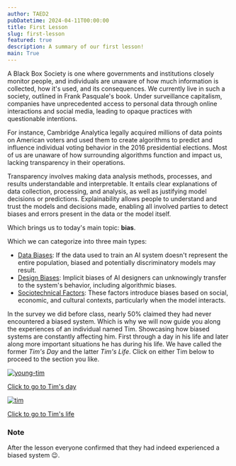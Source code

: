 ```yaml
---
author: TAED2
pubDatetime: 2024-04-11T00:00:00
title: First Lesson
slug: first-lesson
featured: true
description: A summary of our first lesson!
main: True
---
```



A Black Box Society is one where governments and institutions closely monitor people, and individuals are unaware of how much information is collected, how it's used, and its consequences. We currently live in such a society, outlined in Frank Pasquale's book. Under surveillance capitalism, companies have unprecedented access to personal data through online interactions and social media, leading to opaque practices with questionable intentions.

For instance, Cambridge Analytica legally acquired millions of data points on American voters and used them to create algorithms to predict and influence individual voting behavior in the 2016 presidential elections. Most of us are unaware of how surrounding algorithms function and impact us, lacking transparency in their operations.

Transparency involves making data analysis methods, processes, and results understandable and interpretable. It entails clear explanations of data collection, processing, and analysis, as well as justifying model decisions or predictions. Explainability allows people to understand and trust the models and decisions made, enabling all involved parties to detect biases and errors present in the data or the model itself.

Which brings us to today's main topic: **bias**.

Which we can categorize into three main types:

- <ins>Data Biases</ins>: If the data used to train an AI system doesn't
  represent the entire population, biased and potentially discriminatory models
  may result.
- <ins>Design Biases</ins>: Implicit biases of AI designers can unknowingly
  transfer to the system's behavior, including algorithmic biases.
- <ins>Sociotechnical Factors</ins>: These factors introduce biases based on
  social, economic, and cultural contexts, particularly when the model
  interacts.

In the survey we did before class, nearly 50% claimed they had never encountered a biased system. Which is why we will now guide you along the experiences of an individual named Tim. Showcasing how biased systems are constantly affecting him. First through a day in his life and later along more important situations he has during his life. We have called the former _Tim's Day_ and the latter _Tim's Life_. Click on either Tim below to proceed to the section you like.

<div class="mx-auto flex flex-wrap justify-center">
  <div class="justify-center px-10">
    <a href={SITE.base + "/posts/first-session/tims-day"}>
      <img
        src={SITE.base + "/young-tim.png"}
        class="max-h-96"
        alt="young-tim"
      />
      <p class="text-center">Click to go to Tim's day</p>
    </a>
  </div>
  <div class="justify-center px-10">
    <a href={SITE.base + "/posts/first-session/tims-life"}>
      <img src={SITE.base + "/tim.png"} class="max-h-96 px-10" alt="tim" />
      <p class="text-center">Click to go to Tim's life</p>
    </a>
  </div>
</div>

### Note

After the lesson everyone confirmed that they had indeed experienced a biased system 😉.
